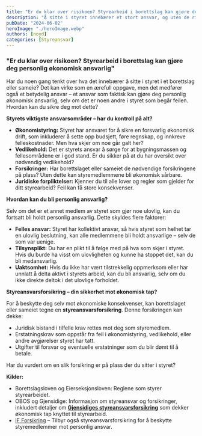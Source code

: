```yaml
---
title: "Er du klar over risikoen? Styrearbeid i borettslag kan gjøre deg personlig økonomisk ansvarlig"
description: "Å sitte i styret innebærer et stort ansvar, og uten de riktige forsikringene kan du ende opp med å bli personlig ansvarlig for økonomiske tap – også for handlinger begått av andre styremedlemmer. Har du tatt alle nødvendige forholdsregler for å beskytte deg selv?"
pubDate: "2024-06-02"
heroImage: "./heroImage.webp"
authors: [noyd]
categories: [Styreansvar]
---
```


### "Er du klar over risikoen? Styrearbeid i borettslag kan gjøre deg personlig økonomisk ansvarlig"

Har du noen gang tenkt over hva det innebærer å sitte i styret i et borettslag eller sameie? Det kan virke som en ærefull oppgave, men det medfører også et betydelig ansvar – et ansvar som faktisk kan gjøre deg personlig økonomisk ansvarlig, selv om det er noen andre i styret som begår feilen. Hvordan kan du sikre deg mot dette?

**Styrets viktigste ansvarsområder – har du kontroll på alt?**

- **Økonomistyring:** Styret har ansvaret for å sikre en forsvarlig økonomisk drift, som inkluderer å sette opp budsjett, føre regnskap, og innkreve felleskostnader. Men hva skjer om noe går galt her?
- **Vedlikehold:** Det er styrets ansvar å sørge for at bygningsmassen og fellesområdene er i god stand. Er du sikker på at du har oversikt over nødvendig vedlikehold?
- **Forsikringer:** Har borettslaget eller sameiet de nødvendige forsikringene på plass? Uten dette kan styremedlemmene bli økonomisk sårbare.
- **Juridiske forpliktelser:** Kjenner du til alle lover og regler som gjelder for ditt styrearbeid? Feil kan få store konsekvenser.

**Hvordan kan du bli personlig ansvarlig?**

Selv om det er et annet medlem av styret som gjør noe ulovlig, kan du fortsatt bli holdt personlig ansvarlig. Dette skyldes flere faktorer:

- **Felles ansvar:** Styret har kollektivt ansvar, så hvis styret som helhet tar en ulovlig beslutning, kan alle medlemmene bli holdt ansvarlige – selv de som var uenige.
- **Tilsynsplikt:** Du har en plikt til å følge med på hva som skjer i styret. Hvis du burde ha visst om ulovligheten og kunne ha stoppet det, kan du bli medansvarlig.
- **Uaktsomhet:** Hvis du ikke har vært tilstrekkelig oppmerksom eller har unnlatt å delta aktivt i styrets arbeid, kan du bli ansvarlig, selv om du ikke direkte deltok i det ulovlige forholdet.

**Styreansvarsforsikring – din sikkerhet mot økonomisk tap?**

For å beskytte deg selv mot økonomiske konsekvenser, kan borettslaget eller sameiet tegne en **styreansvarsforsikring**. Denne forsikringen kan dekke:

- Juridisk bistand i tilfelle krav rettes mot deg som styremedlem.
- Erstatningskrav som oppstår fra feil i økonomistyring, vedlikehold, eller andre avgjørelser styret har tatt.
- Utgifter til forsvar og eventuelle erstatninger som du blir dømt til å betale.

Har du vurdert om en slik forsikring er på plass der du sitter i styret?

**Kilder:**

- Borettslagsloven og Eierseksjonsloven: Reglene som styrer styrearbeidet.
- OBOS og Gjensidige: Informasjon om styreansvar og forsikringer, inkludert detaljer om **[Gjensidiges styreansvarsforsikring](https://www.gjensidige.no/bedrift/forsikring/styreansvarsforsikring)** som dekker økonomisk tap knyttet til styrearbeid.
- [IF Forsikring](https://www.if.no/bedrift/forsikringer/ansvar/styreansvar) – Tilbyr også styreansvarsforsikring for å beskytte styremedlemmer mot personlig ansvar.
